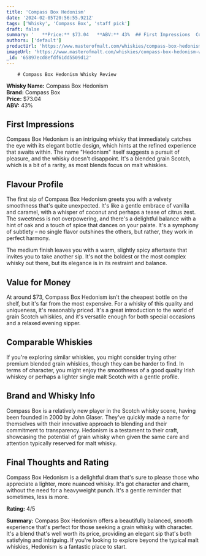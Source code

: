 ```yaml
---
title: 'Compass Box Hedonism'
date: '2024-02-05T20:56:55.921Z'
tags: ['Whisky', 'Compass Box', 'staff pick']
draft: false
summary: '   **Price:** $73.04   **ABV:** 43%  ## First Impressions  Compass Box Hedonism is an intriguing whisky that immediately catches t...'
authors: ['default']
productUrl: 'https://www.masterofmalt.com/whiskies/compass-box-hedonism-whisky/'
imageUrl: 'https://www.masterofmalt.com/whiskies/compass-box-hedonism-whisky.jpg'
_id: '65897ecd8efdf61dd5509d12'
---
```


        # Compass Box Hedonism Whisky Review

**Whisky Name:** Compass Box Hedonism  
**Brand:** Compass Box  
**Price:** $73.04  
**ABV:** 43%

## First Impressions

Compass Box Hedonism is an intriguing whisky that immediately catches the eye with its elegant bottle design, which hints at the refined experience that awaits within. The name "Hedonism" itself suggests a pursuit of pleasure, and the whisky doesn't disappoint. It's a blended grain Scotch, which is a bit of a rarity, as most blends focus on malt whiskies.

## Flavour Profile

The first sip of Compass Box Hedonism greets you with a velvety smoothness that's quite unexpected. It's like a gentle embrace of vanilla and caramel, with a whisper of coconut and perhaps a tease of citrus zest. The sweetness is not overpowering, and there's a delightful balance with a hint of oak and a touch of spice that dances on your palate. It's a symphony of subtlety – no single flavor outshines the others, but rather, they work in perfect harmony.

The medium finish leaves you with a warm, slightly spicy aftertaste that invites you to take another sip. It's not the boldest or the most complex whisky out there, but its elegance is in its restraint and balance.

## Value for Money

At around $73, Compass Box Hedonism isn't the cheapest bottle on the shelf, but it's far from the most expensive. For a whisky of this quality and uniqueness, it's reasonably priced. It's a great introduction to the world of grain Scotch whiskies, and it's versatile enough for both special occasions and a relaxed evening sipper.

## Comparable Whiskies

If you're exploring similar whiskies, you might consider trying other premium blended grain whiskies, though they can be harder to find. In terms of character, you might enjoy the smoothness of a good quality Irish whiskey or perhaps a lighter single malt Scotch with a gentle profile.

## Brand and Whisky Info

Compass Box is a relatively new player in the Scotch whisky scene, having been founded in 2000 by John Glaser. They've quickly made a name for themselves with their innovative approach to blending and their commitment to transparency. Hedonism is a testament to their craft, showcasing the potential of grain whisky when given the same care and attention typically reserved for malt whisky.

## Final Thoughts and Rating

Compass Box Hedonism is a delightful dram that's sure to please those who appreciate a lighter, more nuanced whisky. It's got character and charm, without the need for a heavyweight punch. It's a gentle reminder that sometimes, less is more.

**Rating:** 4/5

**Summary:** Compass Box Hedonism offers a beautifully balanced, smooth experience that's perfect for those seeking a grain whisky with character. It's a blend that's well worth its price, providing an elegant sip that's both satisfying and intriguing. If you're looking to explore beyond the typical malt whiskies, Hedonism is a fantastic place to start.

